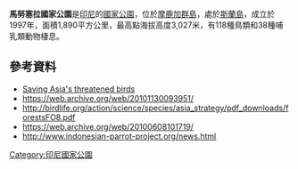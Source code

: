 {{No footnotes|time=2021-04-09T03:17:10+00:00}}
{{coord|3|3|S|129|26|E|format=dms|display=title}}

'''馬努塞拉國家公園'''是[[印尼|印尼]]的[[國家公園|國家公園]]，位於[[摩鹿加群島|摩鹿加群島]]，處於[[斯蘭島|斯蘭島]]，成立於1997年，面積1,890平方公里，最高點海拔高度3,027米，有118種鳥類和38種哺乳類動物棲息。

==參考資料==
* [http://www.birdlife.org/action/science/species/asia_strategy/pdf_downloads/forestsFO8.pdf Saving Asia's threatened birds] {{Wayback|url=http://www.birdlife.org/action/science/species/asia_strategy/pdf_downloads/forestsFO8.pdf |date=20101130093951 }} 
* https://web.archive.org/web/20101130093951/
* http://birdlife.org/action/science/species/asia_strategy/pdf_downloads/forestsFO8.pdf {{Wayback|url=http://birdlife.org/action/science/species/asia_strategy/pdf_downloads/forestsFO8.pdf |date=20101130093951 }}
* https://web.archive.org/web/20100608101719/
* http://www.indonesian-parrot-project.org/news.html {{Wayback|url=http://www.indonesian-parrot-project.org/news.html |date=20100608101719 }}

{{Indonesia-geo-stub}}
[[Category:印尼國家公園|Category:印尼國家公園]]